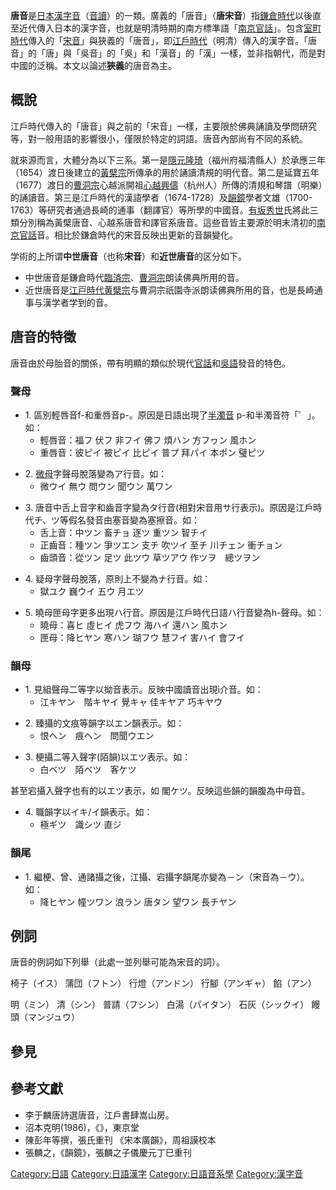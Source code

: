 {{refimprove|date=2017年1月}}
{{japanese|japanese=唐音|kana=とうおん・とういん|romaji=Tōon, Tōin}}
{{汉字}}

'''唐音'''是[[日本漢字音|日本漢字音]]（[[音讀|音讀]]）的一類。廣義的「唐音」（'''唐宋音'''）指[[鎌倉時代|鎌倉時代]]以後直至近代傳入日本的漢字音，也就是明清時期的南方標準語「[[南京官話|南京官話]]」。包含[[室町時代|室町時代]]傳入的「[[宋音|宋音]]」與狹義的「唐音」，即[[江戶時代|江戶時代]]（明清）傳入的漢字音。「唐音」的「唐」與「吳音」的「吳」和「漢音」的「漢」一樣，並非指朝代，而是對中國的泛稱。本文以論述'''狹義'''的唐音為主。

== 概說 ==
江戶時代傳入的「唐音」與之前的「宋音」一樣，主要限於佛典誦讀及學問研究等，對一般用語的影響很小，僅限於特定的詞語。唐音內部尚有不同的系統。

就來源而言，大體分為以下三系。第一是[[隱元隆琦|隱元隆琦]]（福州府福清縣人）於承應三年（1654）渡日後建立的[[黃檗宗|黃檗宗]]所傳承的用於誦讀清規的明代音。第二是延寶五年（1677）渡日的[[曹洞宗|曹洞宗]]心越派開祖[[東皋心越|心越興儔]]（杭州人）所傳的清規和琴譜（明樂）的誦讀音。第三是江戶時代的漢語學者{{link-ja|岡島冠山|岡島冠山}}（1674-1728）及[[韻鏡|韻鏡]]學者文雄（1700-1763）等研究者通過長崎的通事（翻譯官）等所學的中國音。[[有坂秀世|有坂秀世]]氏將此三類分別稱為黃檗唐音、心越系唐音和譯官系唐音。這些音皆主要源於明末清初的[[南京官話|南京官話]]音。相比於鎌倉時代的宋音反映出更新的音韻變化{{请求来源}}。

学術的上所谓'''中世唐音'''（也称'''宋音'''）和'''近世唐音'''的区分如下。
* 中世唐音是鎌倉時代[[臨済宗|臨済宗]]、[[曹洞宗|曹洞宗]]朗读佛典所用的音。
* 近世唐音是[[江戸時代|江戸時代]][[黄檗宗|黄檗宗]]与曹洞宗祇園寺派朗读佛典所用的音，也是長崎通事与漢学者学到的音。

== 唐音的特徵==
唐音由於母胎音的關係，帶有明顯的類似於現代[[官話|官話]]和[[吳語|吳語]]發音的特色。

=== 聲母 ===
*1. 區別輕唇音f-和重唇音p-。原因是日語出現了[[半濁音|半濁音]] p-和半濁音符「゜」。如：
**輕唇音：福フ 伏フ 非フイ 佛フ 煩ハン 方フヮン 風ホン
**重唇音：彼ピイ 被ピイ 比ピイ 普プ 拜パイ 本ポン 璧ピツ

*2. [[微母|微母]]字聲母脫落變為ア行音。如：
**微ウイ 無ウ 問ウン 聞ウン 萬ワン

*3. 唐音中舌上音字和齒音字變為タ行音(相對宋音用サ行表示)。原因是江戶時代チ、ツ等假名發音由塞音變為塞擦音。如：
**舌上音：中ツン 畜チョ 逐ツ 重ツン 智チイ
**正齒音：種ツン 爭ツエン 支チ 吹ツイ 至チ 川チェン 衝チョン
**齒頭音：從ツン 足ツ 此ツウ 草ツアウ 作ツヲ　總ツヲン

*4. 疑母字聲母脫落，原則上不變為ナ行音。如：
**獄ユク 巍ウイ 五ウ 月エツ

*5. 曉母匣母字更多出現ハ行音。原因是江戶時代日語ハ行音變為h-聲母。如：
**曉母：喜ヒ 虛ヒイ 虎フウ 海ハイ 還ハン 風ホン
**匣母：降ヒヤン 寒ハン 瑚フウ 慧フイ 害ハイ 會フイ

=== 韻母 ===
*1. 見組聲母二等字以拗音表示。反映中國讀音出現i介音。如：
**江キヤン　階キヤイ 覺キャ 佳キヤア 巧キヤウ

*2. 臻攝的文痕等韻字以エン韻表示。如：
**恨ヘン　痕ヘン　問聞ウエン

*3. 梗攝二等入聲字(陌韻)以エツ表示。如：
**白ベツ　陌ベツ　客ケツ 
甚至宕攝入聲字也有的以エツ表示，如 閣ケツ。反映這些韻的韻腹為中母音。

*4. 職韻字以イキ/イ韻表示。如：
**極ギツ　識シツ 直ジ　

=== 韻尾 ===
*1. 繼梗、曾、通諸攝之後，江攝、宕攝字韻尾亦變為－ン（宋音為－ウ）。如：
**降ヒヤン 幢ツワン 浪ラン 唐タン 望ワン 長チヤン

== 例詞 ==
唐音的例詞如下列舉（此處一並列舉可能為宋音的詞）。

椅子（イス） 蒲団（フトン） 行燈（アンドン） 行腳（アンギャ） 餡（アン）

明（ミン） 清（シン） 普請（フシン） 白湯（パイタン） 石灰（シックイ） 饅頭（マンジュウ）

== 參見 ==
{{Columns-list|2|
*[[音讀|音讀]]
*[[禪宗|禪宗]]
*[[吳音|吳音]]
*[[漢音|漢音]]
*[[新漢音|新漢音]]
*[[宋音|宋音]]
*[[慣用音|慣用音]]
*[[杭州話|杭州話]]
*[[南京官話|南京官話]]
*[[日語中的現代漢語借詞|日語中的現代漢語借詞]]
}}

== 參考文獻 ==
{{refbegin}}
*李于麟唐詩選唐音，江戶書肆嵩山房。
*沼本克明(1986)，《{{lang|ja|日本漢字音の歴史}}》，東京堂 
*陳彭年等撰，張氏重刊 《宋本廣韻》，周祖謨校本
*張麟之，《韻鏡》，張麟之子儀慶元丁巳重刊
{{refend}}

[[Category:日語|Category:日語]]
[[Category:日語漢字|Category:日語漢字]]
[[Category:日語音系學|Category:日語音系學]]
[[Category:漢字音|Category:漢字音]]